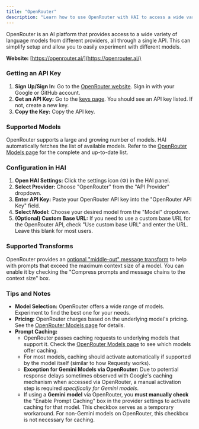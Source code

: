 ```yaml
---
title: "OpenRouter"
description: "Learn how to use OpenRouter with HAI to access a wide variety of language models through a single API."
---
```


OpenRouter is an AI platform that provides access to a wide variety of language models from different providers, all through a single API. This can simplify setup and allow you to easily experiment with different models.

**Website:** [https://openrouter.ai/](https://openrouter.ai/)

### Getting an API Key

1.  **Sign Up/Sign In:** Go to the [OpenRouter website](https://openrouter.ai/). Sign in with your Google or GitHub account.
2.  **Get an API Key:** Go to the [keys page](https://openrouter.ai/keys). You should see an API key listed. If not, create a new key.
3.  **Copy the Key:** Copy the API key.

### Supported Models

OpenRouter supports a large and growing number of models. HAI automatically fetches the list of available models. Refer to the [OpenRouter Models page](https://openrouter.ai/models) for the complete and up-to-date list.

### Configuration in HAI

1.  **Open HAI Settings:** Click the settings icon (⚙️) in the HAI panel.
2.  **Select Provider:** Choose "OpenRouter" from the "API Provider" dropdown.
3.  **Enter API Key:** Paste your OpenRouter API key into the "OpenRouter API Key" field.
4.  **Select Model:** Choose your desired model from the "Model" dropdown.
5.  **(Optional) Custom Base URL:** If you need to use a custom base URL for the OpenRouter API, check "Use custom base URL" and enter the URL. Leave this blank for most users.

### Supported Transforms

OpenRouter provides an [optional "middle-out" message transform](https://openrouter.ai/docs/features/message-transforms) to help with prompts that exceed the maximum context size of a model. You can enable it by checking the "Compress prompts and message chains to the context size" box.

### Tips and Notes

- **Model Selection:** OpenRouter offers a wide range of models. Experiment to find the best one for your needs.
- **Pricing:** OpenRouter charges based on the underlying model's pricing. See the [OpenRouter Models page](https://openrouter.ai/models) for details.
- **Prompt Caching:**
    - OpenRouter passes caching requests to underlying models that support it. Check the [OpenRouter Models page](https://openrouter.ai/models) to see which models offer caching.
    - For most models, caching should activate automatically if supported by the model itself (similar to how Requesty works).
    - **Exception for Gemini Models via OpenRouter:** Due to potential response delays sometimes observed with Google's caching mechanism when accessed via OpenRouter, a manual activation step is required _specifically for Gemini models_.
    - If using a **Gemini model** via OpenRouter, you **must manually check** the "Enable Prompt Caching" box in the provider settings to activate caching for that model. This checkbox serves as a temporary workaround. For non-Gemini models on OpenRouter, this checkbox is not necessary for caching.
